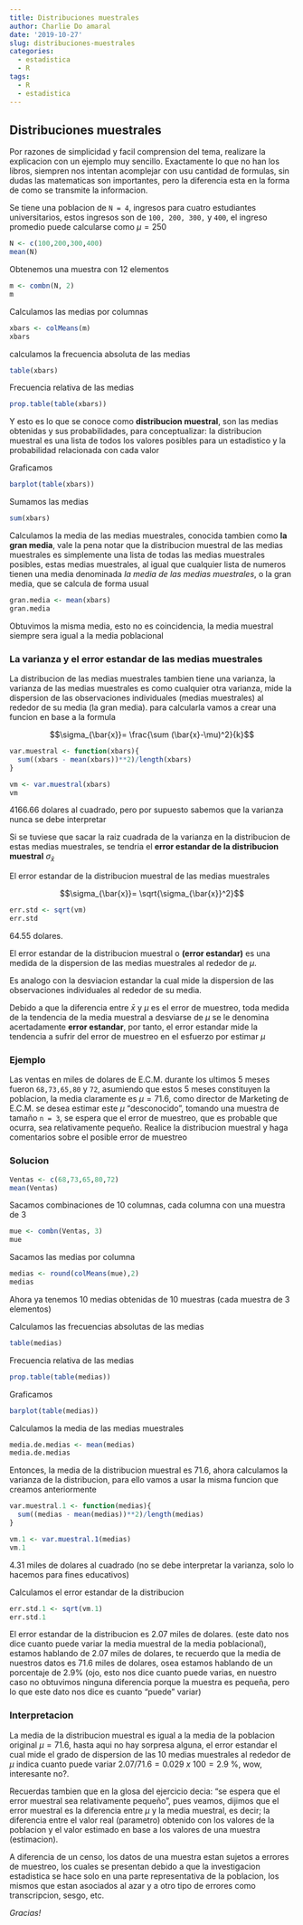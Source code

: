 ```yaml
---
title: Distribuciones muestrales
author: Charlie Do amaral
date: '2019-10-27'
slug: distribuciones-muestrales
categories:
  - estadistica
  - R
tags:
  - R
  - estadistica
---
```


## Distribuciones muestrales
Por razones de simplicidad y facil comprension del tema, realizare la explicacion con un ejemplo muy sencillo. Exactamente lo que no han los libros, siempren nos intentan acomplejar con usu cantidad de formulas, sin dudas las matematicas son importantes, pero la diferencia esta en la forma de como se transmite la informacion.

Se tiene una poblacion de `N = 4`, ingresos para cuatro estudiantes universitarios, estos ingresos son de `100, 200, 300,` y `400`, el ingreso promedio puede calcularse como $\mu = 250$   

```r
N <- c(100,200,300,400)
mean(N)
```

Obtenemos una muestra con 12 elementos
```r
m <- combn(N, 2)
m
```

Calculamos las medias por columnas
```r
xbars <- colMeans(m) 
xbars
```

calculamos la frecuencia absoluta de las medias

```r
table(xbars)
```

Frecuencia relativa de las medias
```r
prop.table(table(xbars))
```

Y esto es lo que se conoce como **distribucion muestral**, son las medias obtenidas y sus probabilidades, para conceptualizar: la distribucion muestral es una lista de todos los valores posibles para un estadistico y la probabilidad relacionada con cada valor

Graficamos
```r
barplot(table(xbars))
```

Sumamos las medias
```r
sum(xbars)
```

Calculamos la media de las medias muestrales, conocida tambien como **la gran media**, vale la pena notar que la distribucion muestral de las medias muestrales es simplemente una lista de todas las medias muestrales posibles, estas medias muestrales, al igual que cualquier lista de numeros tienen una media denominada _la media de las medias muestrales_, o la gran media, que se calcula de forma usual
```r
gran.media <- mean(xbars)
gran.media
```

Obtuvimos la misma media, esto no es coincidencia, la media muestral siempre sera igual a la media poblacional

### La varianza y el error estandar de las medias muestrales
La distribucion de las medias muestrales tambien tiene una varianza, la varianza de las medias muestrales es como cualquier otra varianza, mide la dispersion de las observaciones individuales (medias muestrales) al rededor de su media (la gran media). para calcularla vamos a crear una funcion en base a la formula

$$\sigma_{\bar{x}}= \frac{\sum (\bar{x}-\mu)^2}{k}$$

```r
var.muestral <- function(xbars){
  sum((xbars - mean(xbars))**2)/length(xbars)
}

vm <- var.muestral(xbars)
vm
```

4166.66 dolares al cuadrado, pero por supuesto sabemos que la varianza nunca se debe interpretar

Si se tuviese que sacar la raiz cuadrada de la varianza en la distribucion de estas medias muestrales, se tendria el **error estandar de la distribucion muestral** $\sigma_{\bar{x}}$

El error estandar de la distribucion muestral de las medias muestrales

$$\sigma_{\bar{x}}= \sqrt{\sigma_{\bar{x}}^2}$$

```r
err.std <- sqrt(vm)
err.std
```

64.55 dolares.

El error estandar de la distribucion muestral o **(error estandar)** es una medida de la dispersion de las medias muestrales al rededor de $\mu$.

Es analogo con la desviacion estandar la cual mide la dispersion de las observaciones individuales al rededor de su media.

Debido a que la diferencia entre $\bar{x}$ y $\mu$ es el error de muestreo, toda medida de la tendencia de la media muestral a desviarse de $\mu$ se le denomina acertadamente **error estandar**, por tanto, el error estandar mide la tendencia a sufrir del error de muestreo en el esfuerzo por estimar $\mu$

### Ejemplo
Las ventas en miles de dolares de E.C.M. durante los ultimos 5 meses fueron `68,73,65,80` y `72`, asumiendo que estos 5 meses constituyen la poblacion, la media claramente es $\mu = 71.6$, como director de Marketing de E.C.M. se desea estimar este $\mu$ "desconocido", tomando una muestra de tamaño `n = 3`, se espera que el error de muestreo, que es probable que ocurra, sea relativamente pequeño. Realice la distribucion muestral y haga comentarios sobre el posible error de muestreo

### Solucion

```r
Ventas <- c(68,73,65,80,72)
mean(Ventas)
```

Sacamos combinaciones de 10 columnas, cada columna con una muestra de 3
```r
mue <- combn(Ventas, 3)
mue
```

Sacamos las medias por columna
```r
medias <- round(colMeans(mue),2)
medias
```

Ahora ya tenemos 10 medias obtenidas de 10 muestras (cada muestra de 3 elementos)

Calculamos las frecuencias absolutas de las medias
```r
table(medias)
```

Frecuencia relativa de las medias
```r
prop.table(table(medias))
```

Graficamos
```r
barplot(table(medias))
```

Calculamos la media de las medias muestrales
```r
media.de.medias <- mean(medias)
media.de.medias
```

Entonces, la media de la distribucion muestral es 71.6, ahora calculamos la varianza de la distribucion, para ello vamos a usar la misma funcion que creamos anteriormente

```r
var.muestral.1 <- function(medias){
  sum((medias - mean(medias))**2)/length(medias)
}

vm.1 <- var.muestral.1(medias)
vm.1
```

4.31 miles de dolares al cuadrado (no se debe interpretar la varianza, solo lo hacemos para fines educativos)

Calculamos el error estandar de la distribucion
```r
err.std.1 <- sqrt(vm.1)
err.std.1 
```
El error estandar de la distribucion es 2.07 miles de dolares. (este dato nos dice cuanto puede variar la media muestral de la media poblacional), estamos hablando de 2.07 miles de dolares, te recuerdo que la media de nuestros datos es 71.6 miles de dolares, osea estamos hablando de un porcentaje de 2.9% (ojo, esto nos dice cuanto puede varias, en nuestro caso no obtuvimos ninguna diferencia porque la muestra es pequeña, pero lo que este dato nos dice es cuanto "puede" variar)

### Interpretacion
La media de la distribucion muestral es igual a la media de la poblacion original $\mu = 71.6$, hasta aqui no hay sorpresa alguna, el error estandar el cual mide el grado de dispersion de las 10 medias muestrales al rededor de $\mu$ indica cuanto puede variar $2.07/71.6 = 0.029\ x \ 100 = 2.9$ %, wow, interesante no?.   

Recuerdas tambien que en la glosa del ejercicio decia: "se espera que el error muestral sea relativamente pequeño", pues veamos, dijimos que el error muestral es la diferencia entre $\mu$ y la media muestral, es decir; la diferencia entre el valor real (parametro) obtenido con los valores de la poblacion y el valor estimado en base a los valores de una muestra (estimacion).

A diferencia de un censo, los datos de una muestra estan sujetos a errores de muestreo, los cuales se presentan debido a que la investigacion estadistica se hace solo en una parte representativa de la poblacion, los mismos que estan asociados al azar y a otro tipo de errores como transcripcion, sesgo, etc.

_Gracias!_